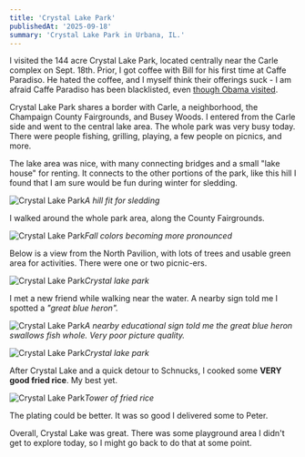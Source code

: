 ```yaml
---
title: 'Crystal Lake Park'
publishedAt: '2025-09-18'
summary: 'Crystal Lake Park in Urbana, IL.'
---
```


I visited the 144 acre Crystal Lake Park, located centrally near the Carle complex on Sept. 18th. Prior, I got coffee with Bill for his first time at Caffe Paradiso. He hated the coffee, and I myself think their offerings suck - I am afraid Caffe Paradiso has been blacklisted, even [though Obama visited](https://www.news-gazette.com/news/surprise-visit-has-patrons-at-urbanas-caffe-paradiso-in-well-paradise/article_d4c4a0e5-6fab-555d-9cfe-8eedfd502dbf.html).

Crystal Lake Park shares a border with Carle, a neighborhood, the Champaign County Fairgrounds, and Busey Woods.  I entered from the Carle side and went to the central lake area. The whole park was very busy today. There were people fishing, grilling, playing, a few people on picnics, and more.

The lake area was nice, with many connecting bridges and a small "lake house" for renting. It connects to the other portions of the park, like this hill I found that I am sure would be fun during winter for sledding.

![Crystal Lake Park](/crystal_lake_park/crystal-lake-park-1.jpeg)*A hill fit for sledding*

I walked around the whole park area, along the County Fairgrounds.

![Crystal Lake Park](/crystal_lake_park/crystal-lake-park-2.jpeg)*Fall colors becoming more pronounced*

Below is a view from the North Pavilion, with lots of trees and usable green area for activities. There were one or two picnic-ers.

![Crystal Lake Park](/crystal_lake_park/crystal-lake-park-3.jpeg)*Crystal lake park*

I met a new friend while walking near the water. A nearby sign told me I spotted a *"great blue heron".*

![Crystal Lake Park](/crystal_lake_park/crystal-lake-park-8.png)*A nearby educational sign told me the great blue heron swallows fish whole. Very poor picture quality.*

![Crystal Lake Park](/crystal_lake_park/crystal-lake-park-6.jpeg)*Crystal lake park*

After Crystal Lake and a quick detour to Schnucks, I cooked some **VERY good fried rice**. My best yet.

![Crystal Lake Park](/crystal_lake_park/crystal-lake-park-7.jpeg)*Tower of fried rice*

The plating could be better. It was so good I delivered some to Peter.

Overall, Crystal Lake was great. There was some playground area I didn't get to explore today, so I might go back to do that at some point.
